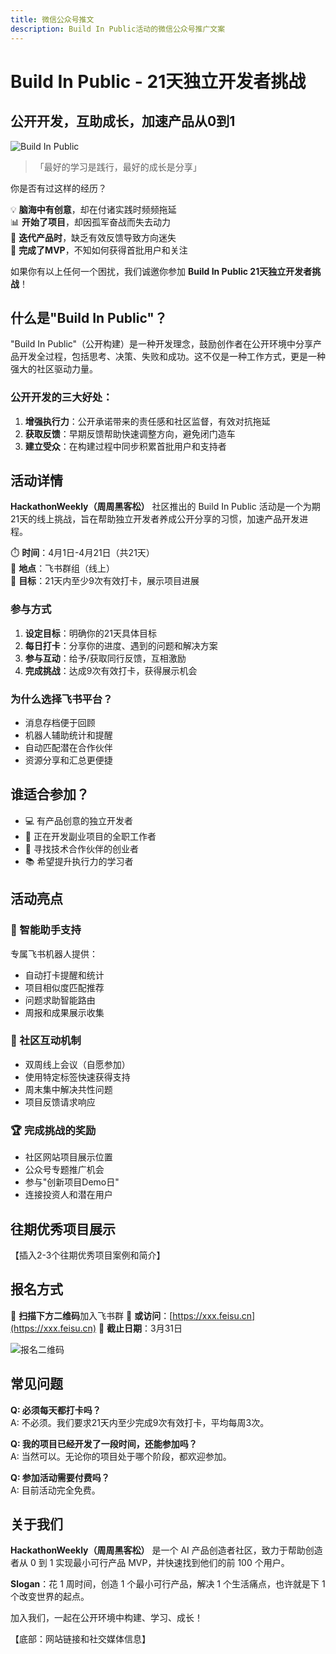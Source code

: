 ```yaml
---
title: 微信公众号推文
description: Build In Public活动的微信公众号推广文案
---
```


# Build In Public - 21天独立开发者挑战
## 公开开发，互助成长，加速产品从0到1

![Build In Public](/images/logo.png)

> 「最好的学习是践行，最好的成长是分享」

你是否有过这样的经历？

💡 **脑海中有创意**，却在付诸实践时频频拖延  
📊 **开始了项目**，却因孤军奋战而失去动力  
🔄 **迭代产品时**，缺乏有效反馈导致方向迷失  
🚀 **完成了MVP**，不知如何获得首批用户和关注  

如果你有以上任何一个困扰，我们诚邀你参加 **Build In Public 21天独立开发者挑战**！

## 什么是"Build In Public"？

"Build In Public"（公开构建）是一种开发理念，鼓励创作者在公开环境中分享产品开发全过程，包括思考、决策、失败和成功。这不仅是一种工作方式，更是一种强大的社区驱动力量。

### 公开开发的三大好处：

1. **增强执行力**：公开承诺带来的责任感和社区监督，有效对抗拖延
2. **获取反馈**：早期反馈帮助快速调整方向，避免闭门造车
3. **建立受众**：在构建过程中同步积累首批用户和支持者

## 活动详情

**HackathonWeekly（周周黑客松）** 社区推出的 Build In Public 活动是一个为期21天的线上挑战，旨在帮助独立开发者养成公开分享的习惯，加速产品开发进程。

⏱️ **时间**：4月1日-4月21日（共21天）  
📍 **地点**：飞书群组（线上）  
🎯 **目标**：21天内至少9次有效打卡，展示项目进展  

### 参与方式

1. **设定目标**：明确你的21天具体目标
2. **每日打卡**：分享你的进度、遇到的问题和解决方案
3. **参与互动**：给予/获取同行反馈，互相激励
4. **完成挑战**：达成9次有效打卡，获得展示机会

### 为什么选择飞书平台？

- 消息存档便于回顾
- 机器人辅助统计和提醒
- 自动匹配潜在合作伙伴
- 资源分享和汇总更便捷

## 谁适合参加？

- 💻 有产品创意的独立开发者
- 🎨 正在开发副业项目的全职工作者
- 🚀 寻找技术合作伙伴的创业者
- 📚 希望提升执行力的学习者

## 活动亮点

### 🤖 智能助手支持

专属飞书机器人提供：
- 自动打卡提醒和统计
- 项目相似度匹配推荐
- 问题求助智能路由
- 周报和成果展示收集

### 🔄 社区互动机制

- 双周线上会议（自愿参加）
- 使用特定标签快速获得支持
- 周末集中解决共性问题
- 项目反馈请求响应

### 🏆 完成挑战的奖励

- 社区网站项目展示位置
- 公众号专题推广机会
- 参与"创新项目Demo日"
- 连接投资人和潜在用户

## 往期优秀项目展示

【插入2-3个往期优秀项目案例和简介】

## 报名方式

🔸 **扫描下方二维码**加入飞书群
🔸 **或访问**：[https://xxx.feisu.cn](https://xxx.feisu.cn)
🔸 **截止日期**：3月31日

![报名二维码](/images/wechat_official_qr.jpg)

## 常见问题

**Q: 必须每天都打卡吗？**  
A: 不必须。我们要求21天内至少完成9次有效打卡，平均每周3次。

**Q: 我的项目已经开发了一段时间，还能参加吗？**  
A: 当然可以。无论你的项目处于哪个阶段，都欢迎参加。

**Q: 参加活动需要付费吗？**  
A: 目前活动完全免费。

## 关于我们

**HackathonWeekly（周周黑客松）** 是一个 AI 产品创造者社区，致力于帮助创造者从 0 到 1 实现最小可行产品 MVP，并快速找到他们的前 100 个用户。

**Slogan**：花 1 周时间，创造 1 个最小可行产品，解决 1 个生活痛点，也许就是下 1 个改变世界的起点。

加入我们，一起在公开环境中构建、学习、成长！

【底部：网站链接和社交媒体信息】 